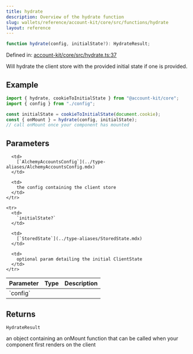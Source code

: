 ```yaml
---
title: hydrate
description: Overview of the hydrate function
slug: wallets/reference/account-kit/core/src/functions/hydrate
layout: reference
---
```


```ts
function hydrate(config, initialState?): HydrateResult;
```

Defined in: [account-kit/core/src/hydrate.ts:37](https://github.com/alchemyplatform/aa-sdk/blob/da19afd63b0ba06a4de95b0d2d7871f64d546304/account-kit/core/src/hydrate.ts#L37)

Will hydrate the client store with the provided initial state if one is provided.

## Example

```ts
import { hydrate, cookieToInitialState } from "@account-kit/core";
import { config } from "./config";

const initialState = cookieToInitialState(document.cookie);
const { onMount } = hydrate(config, initialState);
// call onMount once your component has mounted
```

## Parameters

<table>
  <thead>
    <tr>
      <th align="left">Parameter</th>
      <th align="left">Type</th>
      <th align="left">Description</th>
    </tr>
  </thead>

  <tbody>
    <tr>
      <td>
        `config`
      </td>

      <td>
        [`AlchemyAccountsConfig`](../type-aliases/AlchemyAccountsConfig.mdx)
      </td>

      <td>
        the config containing the client store
      </td>
    </tr>

    <tr>
      <td>
        `initialState?`
      </td>

      <td>
        [`StoredState`](../type-aliases/StoredState.mdx)
      </td>

      <td>
        optional param detailing the initial ClientState
      </td>
    </tr>

  </tbody>
</table>

## Returns

`HydrateResult`

an object containing an onMount function that can be called when your component first renders on the client
